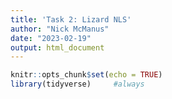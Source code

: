 ```yaml
---
title: 'Task 2: Lizard NLS'
author: "Nick McManus"
date: "2023-02-19"
output: html_document
---
```


```r
knitr::opts_chunk$set(echo = TRUE)
library(tidyverse)     #always
```
